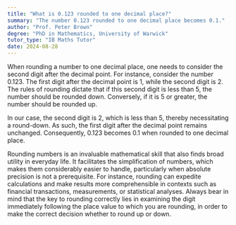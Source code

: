 ```yaml
---
title: "What is 0.123 rounded to one decimal place?"
summary: "The number 0.123 rounded to one decimal place becomes 0.1."
author: "Prof. Peter Brown"
degree: "PhD in Mathematics, University of Warwick"
tutor_type: "IB Maths Tutor"
date: 2024-08-28
---
```


When rounding a number to one decimal place, one needs to consider the second digit after the decimal point. For instance, consider the number $0.123$. The first digit after the decimal point is $1$, while the second digit is $2$. The rules of rounding dictate that if this second digit is less than $5$, the number should be rounded down. Conversely, if it is $5$ or greater, the number should be rounded up. 

In our case, the second digit is $2$, which is less than $5$, thereby necessitating a round-down. As such, the first digit after the decimal point remains unchanged. Consequently, $0.123$ becomes $0.1$ when rounded to one decimal place.

Rounding numbers is an invaluable mathematical skill that also finds broad utility in everyday life. It facilitates the simplification of numbers, which makes them considerably easier to handle, particularly when absolute precision is not a prerequisite. For instance, rounding can expedite calculations and make results more comprehensible in contexts such as financial transactions, measurements, or statistical analyses. Always bear in mind that the key to rounding correctly lies in examining the digit immediately following the place value to which you are rounding, in order to make the correct decision whether to round up or down.
    